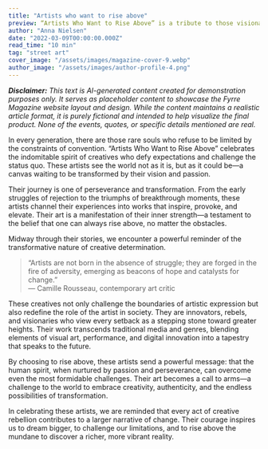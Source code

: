 ```yaml
---
title: "Artists who want to rise above"
preview: “Artists Who Want to Rise Above” is a tribute to those visionaries who defy convention and push the boundaries of creativity. This article delves into the inspiring journeys of artists who refuse to be confined by tradition, who transform obstacles into opportunities, and whose relentless passion drives them to transcend the ordinary. Discover how they harness creativity as a means of personal and cultural revolution.
author: "Anna Nielsen"
date: "2022-03-09T00:00:00.000Z"
read_time: "10 min"
tag: "street art"
cover_image: "/assets/images/magazine-cover-9.webp"
author_image: "/assets/images/author-profile-4.png"
---
```


_**Disclaimer:** This text is AI-generated content created for demonstration purposes only. It serves as placeholder content to showcase the Fyrre Magazine website layout and design. While the content maintains a realistic article format, it is purely fictional and intended to help visualize the final product. None of the events, quotes, or specific details mentioned are real._

In every generation, there are those rare souls who refuse to be limited by the constraints of convention. “Artists Who Want to Rise Above” celebrates the indomitable spirit of creatives who defy expectations and challenge the status quo. These artists see the world not as it is, but as it could be—a canvas waiting to be transformed by their vision and passion.

Their journey is one of perseverance and transformation. From the early struggles of rejection to the triumphs of breakthrough moments, these artists channel their experiences into works that inspire, provoke, and elevate. Their art is a manifestation of their inner strength—a testament to the belief that one can always rise above, no matter the obstacles.

Midway through their stories, we encounter a powerful reminder of the transformative nature of creative determination.

> “Artists are not born in the absence of struggle; they are forged in the fire of adversity, emerging as beacons of hope and catalysts for change.”  
> — Camille Rousseau, contemporary art critic

These creatives not only challenge the boundaries of artistic expression but also redefine the role of the artist in society. They are innovators, rebels, and visionaries who view every setback as a stepping stone toward greater heights. Their work transcends traditional media and genres, blending elements of visual art, performance, and digital innovation into a tapestry that speaks to the future.

By choosing to rise above, these artists send a powerful message: that the human spirit, when nurtured by passion and perseverance, can overcome even the most formidable challenges. Their art becomes a call to arms—a challenge to the world to embrace creativity, authenticity, and the endless possibilities of transformation.

In celebrating these artists, we are reminded that every act of creative rebellion contributes to a larger narrative of change. Their courage inspires us to dream bigger, to challenge our limitations, and to rise above the mundane to discover a richer, more vibrant reality.
